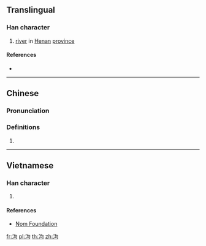 {{character info/new}}
==Translingual==

===Han character===
{{Han char|rn=85|rad=水|as=05|sn=8|four=37120|canj=EPR|ids=⿰氵句}}

# [[river]] in [[Henan]] [[province]]

====References====
* {{Han ref|kx=0615.040|dkj=17266|dj=1009.030|hdz=31591.010|uh=6CC3|ud=27843|bh=CCFB|bd=52475}}

----

==Chinese==
{{zh-forms|alt=沟}}

===Pronunciation===
{{zh-pron
|m=jū
|c=keoi1,gau1
|mc=
|oc=
|ma=
|cat=pn
}}

===Definitions===
{{zh-hanzi}}

# {{rfdef|lang=zh}}

----

==Vietnamese==

===Han character===
{{vi-readings|rs=水05| hanviet = câu}}

# {{defn|lang=vi|sort=水05}}

====References====
*[http://nomfoundation.org/common/nom_details.php?codepoint=6cc3 Nom Foundation]

[[fr:泃]]
[[pl:泃]]
[[th:泃]]
[[zh:泃]]